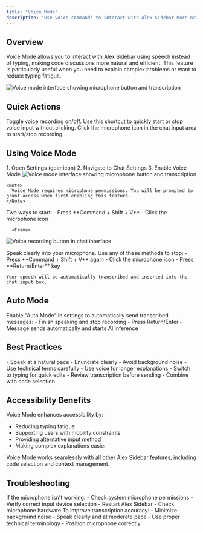 ```yaml
---
title: "Voice Mode"
description: "Use voice commands to interact with Alex Sidebar more naturally"
---
```


## Overview

Voice Mode allows you to interact with Alex Sidebar using speech instead of typing, making code discussions more natural and efficient. This feature is particularly useful when you need to explain complex problems or want to reduce typing fatigue.

<Frame>
  <img
    src="/images/voice-mode.png"
    alt="Voice mode interface showing microphone button and transcription"
  />
</Frame>

## Quick Actions

<CardGroup cols={2}>
  <Card title="Command + Shift + V" icon="microphone">
    Toggle voice recording on/off. Use this shortcut to quickly start or stop voice input without clicking.
  </Card>

  <Card title="Microphone Button" icon="circle-microphone">
    Click the microphone icon in the chat input area to start/stop recording.
  </Card>
</CardGroup>

## Using Voice Mode

<Steps>
  <Step title="Enable Voice Mode">
    1. Open Settings (gear icon)
    2. Navigate to Chat Settings
    3. Enable Voice Mode

  <Frame>
  <img
    src="/images/voice-settings.png"
    alt="Voice mode interface showing microphone button and transcription"
  />
</Frame>

    
    <Note>
      Voice Mode requires microphone permissions. You will be prompted to grant access when first enabling this feature.
    </Note>
  </Step>

  <Step title="Start Recording">
    Two ways to start:
    - Press **Command + Shift + V**
    - Click the microphone icon    

      <Frame>
  <img
    src="/images/voice-record-button.png"
    alt="Voice recording button in chat interface"
  />
</Frame>
  </Step>

  <Step title="Speak Your Message">
    Speak clearly into your microphone.
  </Step>

  <Step title="Stop Recording">
    Use any of these methods to stop:
    - Press **Command + Shift + V** again
    - Click the microphone icon
    - Press **Return/Enter** key
    
    Your speech will be automatically transcribed and inserted into the chat input box.

  </Step>

</Steps>

## Auto Mode

<Card title="Auto Send" icon="bolt">
  Enable "Auto Mode" in settings to automatically send transcribed messages:
  - Finish speaking and stop recording
  - Press Return/Enter
  - Message sends automatically and starts AI inference
</Card>

## Best Practices

<CardGroup cols={2}>
  <Card title="Clear Speech" icon="waveform">
    - Speak at a natural pace
    - Enunciate clearly
    - Avoid background noise
    - Use technical terms carefully
  </Card>

  <Card title="Efficient Workflow" icon="arrows-rotate">
    - Use voice for longer explanations
    - Switch to typing for quick edits
    - Review transcription before sending
    - Combine with code selection
  </Card>
</CardGroup>

## Accessibility Benefits

Voice Mode enhances accessibility by:
- Reducing typing fatigue
- Supporting users with mobility constraints
- Providing alternative input method
- Making complex explanations easier

<Note>
  Voice Mode works seamlessly with all other Alex Sidebar features, including
  code selection and context management.
</Note>

## Troubleshooting

<AccordionGroup>
  <Accordion title="Microphone Issues">
    If the microphone isn't working:
    - Check system microphone permissions
    - Verify correct input device selection
    - Restart Alex Sidebar
    - Check microphone hardware
  </Accordion>

  <Accordion title="Transcription Quality">
    To improve transcription accuracy:
    - Minimize background noise
    - Speak clearly and at moderate pace
    - Use proper technical terminology
    - Position microphone correctly
  </Accordion>
</AccordionGroup> 